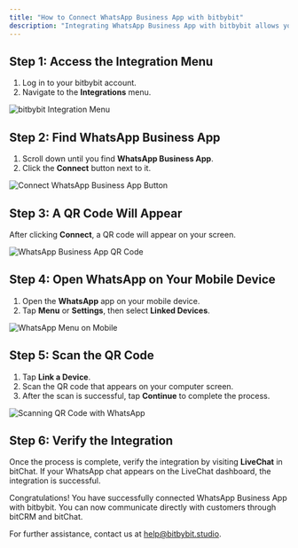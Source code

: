 ```yaml
---
title: "How to Connect WhatsApp Business App with bitbybit"
description: "Integrating WhatsApp Business App with bitbybit allows you to communicate directly with your customers via bitCRM and bitChat. Here's a step-by-step guide on how to connect your WhatsApp Business App."
---
```



## Step 1: Access the Integration Menu

1. Log in to your bitbybit account.
2. Navigate to the **Integrations** menu.

<img
  src="/images/integrations-menu.png"
  alt="bitbybit Integration Menu"
  className="rounded-lg"
/>

## Step 2: Find WhatsApp Business App

1. Scroll down until you find **WhatsApp Business App**.
2. Click the **Connect** button next to it.

<img
  src="/images/connect-whatsapp.png"
  alt="Connect WhatsApp Business App Button"
  className="rounded-lg"
/>

## Step 3: A QR Code Will Appear

After clicking **Connect**, a QR code will appear on your screen.

<img
  src="/images/qr-code.png"
  alt="WhatsApp Business App QR Code"
  className="rounded-lg"
/>

## Step 4: Open WhatsApp on Your Mobile Device

1. Open the **WhatsApp** app on your mobile device.
2. Tap **Menu** or **Settings**, then select **Linked Devices**.

<img
  src="/images/whatsapp-settings.png"
  alt="WhatsApp Menu on Mobile"
  className="rounded-lg"
/>

## Step 5: Scan the QR Code

1. Tap **Link a Device**.
2. Scan the QR code that appears on your computer screen.
3. After the scan is successful, tap **Continue** to complete the process.

<img
  src="/images/scan-qr.png"
  alt="Scanning QR Code with WhatsApp"
  className="rounded-lg"
/>

## Step 6: Verify the Integration

Once the process is complete, verify the integration by visiting **LiveChat** in bitChat. If your WhatsApp chat appears on the LiveChat dashboard, the integration is successful.

Congratulations! You have successfully connected WhatsApp Business App with bitbybit. You can now communicate directly with customers through bitCRM and bitChat.

For further assistance, contact us at [help@bitbybit.studio](mailto:help@bitbybit.studio).
